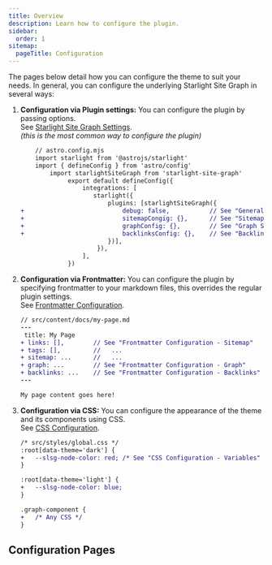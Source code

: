 ```yaml
---
title: Overview
description: Learn how to configure the plugin.
sidebar:
  order: 1
sitemap:
  pageTitle: Configuration
---
```



The pages below detail how you can configure the theme to suit your needs.
In general, you can configure the underlying Starlight Site Graph in several ways:
1. **Configuration via Plugin settings:** You can configure the plugin by passing options.
 	<br/>	See [Starlight Site Graph Settings](https://fevol.github.io/starlight-site-graph/configuration/).
 	<br/>	*(this is the most common way to configure the plugin)*
	```diff lang="js"
		// astro.config.mjs
		import starlight from '@astrojs/starlight'
		import { defineConfig } from 'astro/config'
			import starlightSiteGraph from 'starlight-site-graph'
				 export default defineConfig({
					 integrations: [
						starlight({
							plugins: [starlightSiteGraph({
	+							debug: false, 			// See "General Settings"
	+							sitemapCongig: {},  	// See "Sitemap Settings"
	+							graphConfig: {},  		// See "Graph Settings"
	+							backlinksConfig: {},  	// See "Backlinks Settings"
							})],
						 }),
					 ],
				 })
	```
2. **Configuration via Frontmatter:** You can configure the plugin by specifying frontmatter to your markdown files,
	this overrides the regular plugin settings.
	<br/>	See [Frontmatter Configuration](https://fevol.github.io/starlight-site-graph/configuration/frontmatter).
	```diff lang="md"
	// src/content/docs/my-page.md
	---
	 title: My Page
	+ links: [],		// See "Frontmatter Configuration - Sitemap"
	+ tags: [],			//   ...
	+ sitemap: ...		//   ...
	+ graph: ...		// See "Frontmatter Configuration - Graph"
	+ backlinks: ...	// See "Frontmatter Configuration - Backlinks"
	---

	My page content goes here!
	```
3. **Configuration via CSS:** You can configure the appearance of the theme and its components using CSS.
	<br/>	See [CSS Configuration](/starlight-site-graph/configuration/css).
	```diff lang="css"
	/* src/styles/global.css */
	:root[data-theme='dark'] {
	+ 	--slsg-node-color: red; /* See "CSS Configuration - Variables" */
	}

	:root[data-theme='light'] {
	+ 	--slsg-node-color: blue;
	}

	.graph-component {
	+   /* Any CSS */
	}
	```

## Configuration Pages

<CardGrid stagger>
	<LinkCardIcon
		icon="pencil"
		title="CSS Configuration"
		href="/starlight-theme-obsidian/configuration/css/"
		description="Configure the appearance of the components using CSS."
	/>
	<LinkCardIcon
		icon="seti:graphql"
		title="Graph Settings"
		href="/starlight-theme-obsidian/configuration/graph/"
		description="Configure the appearance and behavior of the graph."
	/>
	<LinkCardIcon
		icon="external"
		title="Backlinks Settings"
		href="/starlight-theme-obsidian/configuration/backlinks/"
		description="Configure the appearance of backlinks."
	/>
</CardGrid>
